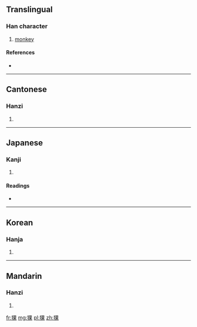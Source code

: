 ==Translingual==

===Han character===
{{Han char|rn=94|rad=犬|as=08|sn=11|four=4629<sub>4</sub>|canj=大竹田木 (KHWD)}}

# [[monkey]]

====References====
* {{Han ref|kx=0713.110|dkj=20483|dj=1125.060|hdz=21353.020|uh=7313|ud=29459|bh=B274|bd=45684}}

----

==Cantonese==

===Hanzi===
{{yue-hanzi|jyut=|y=gwo2}}

# {{defn|Cantonese|sort=犬08}}

----

==Japanese==

===Kanji===
{{ja-kanji|grade=|rs=犬08}}

# {{defn|Japanese|sort=犬08}}

====Readings====
* {{ja-readings|on=[[か]] (ka)|kun=}}

----

==Korean==

===Hanja===
{{ko-hanja|hangeul=과|eumhun=|rv=gwa|mr=kwa|y=kwa}}

# {{defn|Korean|sort=犬08}}

----

==Mandarin==

===Hanzi===
{{cmn-hanzi|pin=[[guǒ]] ([[guo3]]), [[luǒ]] ([[luo3]])|wg=kuo<sup>3</sup>, lo<sup>3</sup>}}

# {{defn|Mandarin|sort=犬08}}

[[fr:猓]]
[[mg:猓]]
[[pl:猓]]
[[zh:猓]]